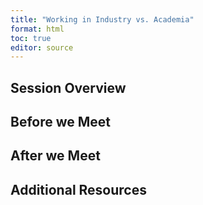 ```yaml
---
title: "Working in Industry vs. Academia"
format: html
toc: true
editor: source
---
```

## Session Overview

## Before we Meet

## After we Meet

## Additional Resources
